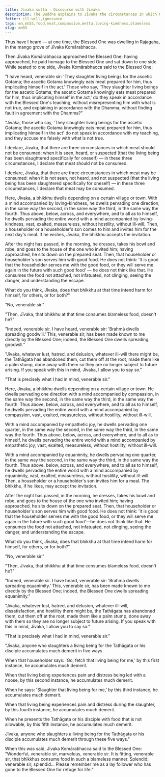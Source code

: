 ```yaml
---
title: Jīvaka sutta - Discourse with Jīvaka
description: The Buddha explains to Jīvaka the circumstances in which meat may be consumed and the demerit of slaughtering living beings for the Tathāgata or his disciples.
fetter: ill-will,ignorance
tags: mn,mn55,food,meat,compassion,metta,loving-kindness,blameless
slug: mn55
---
```


Thus have I heard — at one time, the Blessed One was dwelling in Rajagaha, in the mango grove of Jīvaka Komārabhacca.

Then Jīvaka Komārabhacca approached the Blessed One; having approached, he paid homage to the Blessed One and sat down to one side. While seated to one side, Jīvaka Komārabhacca said to the Blessed One:

"I have heard, venerable sir: 'They slaughter living beings for the ascetic Gotama; the ascetic Gotama knowingly eats meat prepared for him, thus implicating himself in the act.' Those who say, 'They slaughter living beings for the ascetic Gotama; the ascetic Gotama knowingly eats meat prepared for him, thus implicating himself in the act,' do they speak in accordance with the Blessed One's teaching, without misrepresenting him with what is not true, and explaining in accordance with the Dhamma, without finding fault in agreement with the Dhamma?"

"Jīvaka, those who say, 'They slaughter living beings for the ascetic Gotama; the ascetic Gotama knowingly eats meat prepared for him, thus implicating himself in the act' do not speak in accordance with my teaching, and they accuse me falsely with what is not true.

I declare, Jīvaka, that there are three circumstances in which meat should not be consumed: when it is seen, heard, or suspected (that the living being has been slaughtered specifically for oneself) — in these three circumstances, I declare that meat should not be consumed.

I declare, Jīvaka, that there are three circumstances in which meat may be consumed: when it is not seen, not heard, and not suspected (that the living being has been slaughtered specifically for oneself) — in these three circumstances, I declare that meat may be consumed.

Here, Jīvaka, a bhikkhu dwells depending on a certain village or town. With a mind accompanied by loving-kindness, he dwells pervading one direction, in the same way the second, in the same way the third, in the same way the fourth. Thus above, below, across, and everywhere, and to all as to himself, he dwells pervading the entire world with a mind accompanied by loving-kindness, vast, exalted, measureless, without hostility, without ill-will. Then, a householder or a householder's son comes to him and invites him for the next day's meal. If he wishes, Jīvaka, the bhikkhu accepts the invitation.

After the night has passed, in the morning, he dresses, takes his bowl and robe, and goes to the house of the one who invited him; having approached, he sits down on the prepared seat. Then, that householder or householder's son serves him with good food. He does not think: 'It is good that the householder serves me with the good food, or they will serve me again in the future with such good food' — he does not think like that. He consumes the food not attached, not infatuated, not clinging, seeing the danger, and understanding the escape.

What do you think, Jīvaka, does that bhikkhu at that time intend harm for himself, for others, or for both?"

"No, venerable sir."

"Then, Jīvaka, that bhikkhu at that time consumes blameless food, doesn't he?"

"Indeed, venerable sir. I have heard, venerable sir: 'Brahmā dwells spreading goodwill.' This, venerable sir, has been made known to me directly by the Blessed One; indeed, the Blessed One dwells spreading goodwill."

"Jīvaka, whatever lust, hatred, and delusion, whatever ill-will there might be, the Tathāgata has abandoned them, cut them off at the root, made them like a palm stump, done away with them so they are no longer subject to future arising. If you speak with this in mind, Jīvaka, I allow you to say so."

"That is precisely what I had in mind, venerable sir."

Here, Jīvaka, a bhikkhu dwells depending on a certain village or town. He dwells pervading one direction with a mind accompanied by compassion, in the same way the second, in the same way the third, in the same way the fourth. Thus above, below, across, and everywhere, and to all as to himself, he dwells pervading the entire world with a mind accompanied by compassion, vast, exalted, measureless, without hostility, without ill-will.

With a mind accompanied by empathetic joy, he dwells pervading one quarter, in the same way the second, in the same way the third, in the same way the fourth. Thus above, below, across, and everywhere, and to all as to himself, he dwells pervading the entire world with a mind accompanied by empathetic joy, vast, exalted, measureless, without hostility, without ill-will.

With a mind accompanied by equanimity, he dwells pervading one quarter, in the same way the second, in the same way the third, in the same way the fourth. Thus above, below, across, and everywhere, and to all as to himself, he dwells pervading the entire world with a mind accompanied by equanimity, vast, exalted, measureless, without hostility, without ill-will. Then, a householder or a householder's son invites him for a meal. The bhikkhu, if he likes, may accept the invitation.

After the night has passed, in the morning, he dresses, takes his bowl and robe, and goes to the house of the one who invited him; having approached, he sits down on the prepared seat. Then, that householder or householder's son serves him with good food. He does not think: 'It is good that the householder serves me with the good food, or they will serve me again in the future with such good food'—he does not think like that. He consumes the food not attached, not infatuated, not clinging, seeing the danger, and understanding the escape.

What do you think, Jīvaka, does that bhikkhu at that time intend harm for himself, for others, or for both?"

"No, venerable sir."

"Then, Jīvaka, that bhikkhu at that time consumes blameless food, doesn't he?"

"Indeed, venerable sir. I have heard, venerable sir: 'Brahmā dwells spreading equanimity.' This, venerable sir, has been made known to me directly by the Blessed One; indeed, the Blessed One dwells spreading equanimity."

"Jīvaka, whatever lust, hatred, and delusion, whatever ill-will, dissatisfaction, and hostility there might be, the Tathāgata has abandoned them, cut them off at the root, made them like a palm stump, done away with them so they are no longer subject to future arising. If you speak with this in mind, Jīvaka, I allow you to say so."

"That is precisely what I had in mind, venerable sir."

"Jīvaka, anyone who slaughters a living being for the Tathāgata or his disciple accumulates much demerit in five ways.

When that householder says: 'Go, fetch that living being for me,' by this first instance, he accumulates much demerit.

When that living being experiences pain and distress being led with a noose, by this second instance, he accumulates much demerit.

When he says: 'Slaughter that living being for me,' by this third instance, he accumulates much demerit.

When that living being experiences pain and distress during the slaughter, by this fourth instance, he accumulates much demerit.

When he presents the Tathāgata or his disciple with food that is not allowable, by this fifth instance, he accumulates much demerit.

Jīvaka, anyone who slaughters a living being for the Tathāgata or his disciple accumulates much demerit through these five ways."

When this was said, Jīvaka Komārabhacca said to the Blessed One: "Wonderful, venerable sir, marvelous, venerable sir. It is fitting, venerable sir, that bhikkhus consume food in such a blameless manner. Splendid, venerable sir, splendid... Please remember me as a lay follower who has gone to the Blessed One for refuge for life."